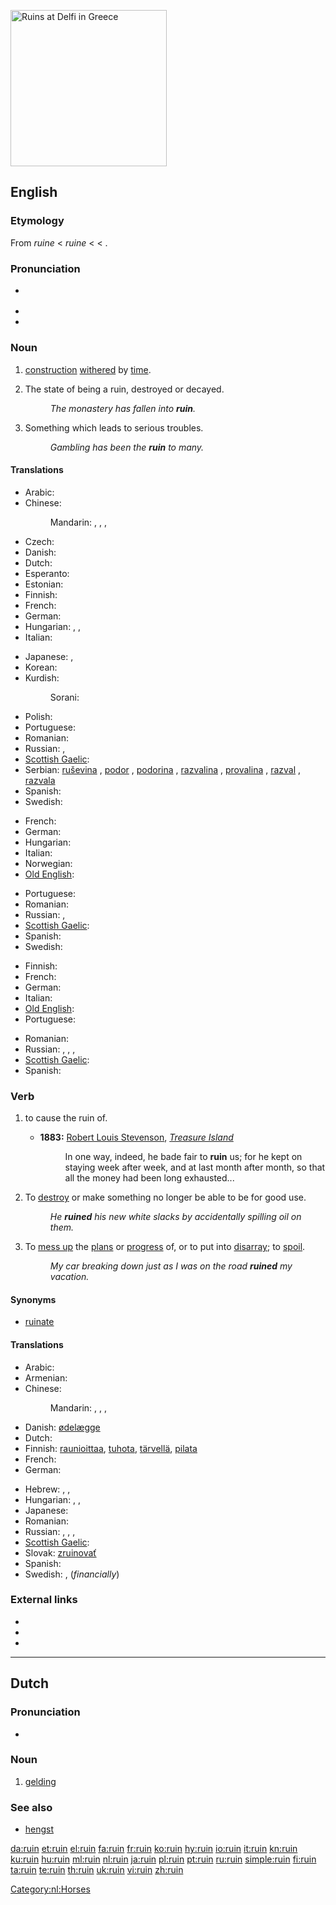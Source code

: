 [[Image:Ruins at Delfi.JPG|right|250px|thumb|Ruins at Delfi in Greece]]
{{also|Ruin}}
==English==

===Etymology===
From {{etyl|enm}} ''ruine'' < {{etyl|fro}} ''ruine'' < {{etyl|la}} {{term|ruina||overthrow, ruin|lang=la}} < {{term|ruere||to fall down, tumble, sink in ruin, rush|lang=la}}.

===Pronunciation===
* {{a|UK}} {{IPA|/ˈɹuːɪn/|/ɹʊɪ̪n/}}
* {{audio|en-us-ruin.ogg|Audio (US)}}
* {{rhymes|uːɪn}}

===Noun===
{{en-noun}}

# {{countable}} [[construction]] [[withered]] by [[time]].
# {{uncountable}} The state of being a ruin, destroyed or decayed.
#: ''The monastery has fallen into '''ruin'''.''
# {{uncountable}} Something which leads to serious troubles.
#: ''Gambling has been the '''ruin''' to many.''

====Translations====
{{trans-top|construction withered by time}}
* Arabic: {{t-|ar|خراب|m|tr=kharaab}}
* Chinese:
*: Mandarin: {{t|cmn|毀滅|sc=Hani}},  {{t|cmn|毁灭|tr=huǐmiè|sc=Hani}},  {{t|cmn|遺址|sc=Hani}},  {{t|cmn|遗址|tr=yízhǐ|sc=Hani}}
* Czech: {{t-|cs|zřícenina|f}}
* Danish: {{t+|da|ruin}}
* Dutch: {{t+|nl|ruïne|f}}
* Esperanto: {{t-|eo|ruino|xs=Esperanto}}
* Estonian: {{t-|et|vare}}
* Finnish: {{t-|fi|raunio}}
* French: {{t+|fr|ruine|f}}
* German: {{t+|de|Ruine|f}}
* Hungarian: {{t+|hu|rom}}, {{t|hu|roncs}}, {{t|hu|omladék}}
* Italian: {{t+|it|rovina|f}}
{{trans-mid}}
* Japanese: {{t+|ja|廃墟|tr=はいきょ, haikyo}},  {{t-|ja|遺跡|tr=いせき, iseki}}
* Korean: {{t|ko|붕괴|tr=bunggeo|sc=Hang}}
* Kurdish:
*: Sorani: {{t|ku|شوێنه‌وار|tr=shwaenawAr|sc=ku-Arab}}
* Polish: {{t-|pl|ruina|f}}
* Portuguese: {{t+|pt|ruína|f}}
* Romanian: {{t-|ro|ruină|f}}
* Russian: {{t+|ru|руина|f|tr=ruína}}, {{t+|ru|развалина|f|tr=razválina}}
* [[Scottish Gaelic]]: {{t-|gd|tobhta|f|xs=Scottish Gaelic}}
* Serbian: [[ruševina]] {{f}}, [[podor]] {{m}}, [[podorina]] {{f}}, [[razvalina]] {{f}}, [[provalina]] {{f}}, [[razval]] {{m}}, [[razvala]] {{f}}
* Spanish: {{t-|es|ruina|f}}
* Swedish: {{t-|sv|ruin}}
{{trans-bottom}}

{{trans-top|the state of being a ruin, destroyed or decayed}}
* French: {{t+|fr|ruine|f}}
* German: {{t+|de|Ruin|m}}
* Hungarian: {{t+|hu|rom}}
* Italian: {{t+|it|rovina|f}}
* Norwegian: {{t-|no|ruin|m}}
* [[Old English]]: {{t-|ang|hryre|m|xs=Old English}}
{{trans-mid}}
* Portuguese: {{t+|pt|ruína|f}}
* Romanian: {{t-|ro|ruină|f}}
* Russian: {{t|ru|в руинах|tr=v ruínax}}, {{t|ru|в развалинах|tr=v razválinax}}
* [[Scottish Gaelic]]: {{t-|gd|creach|f|xs=Scottish Gaelic}}
* Spanish: {{t-|es|ruina|f}}
* Swedish: {{t-|sv|ruin}}
{{trans-bottom}}

{{trans-top|something which leads to serious troubles}}
* Finnish: {{t-|fi|turmio}}
* French: {{t+|fr|ruine|f}}
* German: {{t+|de|Ruin|m}}
* Italian: {{t+|it|rovina|f}}
* [[Old English]]: {{t-|ang|hryre|m|xs=Old English}}
* Portuguese: {{t+|pt|ruína|f}}
{{trans-mid}}
* Romanian: {{t-|ro|ruină|f}}
* Russian: {{t+|ru|крах|m|tr=krax}}, {{t|ru|крушение|n|tr=krušénije}}, {{t|ru|разорение|n|tr=razorénije}}, {{t+|ru|гибель|f|tr=gíbel’}}
* [[Scottish Gaelic]]: {{t-|gd|creach|f|xs=Scottish Gaelic}}
* Spanish: {{t-|es|ruina|f}}
{{trans-bottom}}

===Verb===
{{en-verb}}

# {{transitive}} to cause the ruin of.
#* '''1883:''' [[w:Robert Louis Stevenson|Robert Louis Stevenson]], ''[[w:Treasure Island|Treasure Island]]''
#*: In one way, indeed, he bade fair to '''ruin''' us; for he kept on staying week after week, and at last month after month, so that all the money had been long exhausted...
# To [[destroy]] or make something no longer be able to be for good use.
#: ''He '''ruined''' his new white slacks by accidentally spilling oil on them.''
# To [[mess up]] the [[plans]] or [[progress ]] of, or to put into [[disarray]]; to [[spoil]].
#: ''My car breaking down just as I was on the road '''ruined''' my vacation.''

====Synonyms====
* [[ruinate]]

====Translations====
{{trans-top|to cause the ruin of}}
* Arabic: {{t-|ar|دمر|tr=dámmara}}
* Armenian: {{t+|hy|կործանել|tr=korçanel}}
* Chinese:
*: Mandarin: {{t|cmn|破壞|sc=Hani}},  {{t-|cmn|破坏|tr=pòhuài|sc=Hani}},  {{t-|cmn|毀|sc=Hani}},  {{t-|cmn|毁|tr=huǐ|sc=Hani}}
* Danish: [[ødelæg]]ge
* Dutch: {{t+|nl|ruïneren}}
* Finnish: [[raunioittaa]], [[tuhota]], [[tärvellä]], [[pilata]]
* French: {{t+|fr|ruiner}}
* German: {{t+|de|ruinieren}}
{{trans-mid}}
* Hebrew: {{t-|he|דפק|tr=dafák}}, {{t|he|פישל|tr=pishél}}, {{t-|he|הרס|tr=harás}}
* Hungarian: {{t+|hu|lerombol}},  {{t+|hu|tönkretesz}},  {{t|hu|romba dönt}}
* Japanese: {{t|ja|滅ぼす|tr=ほろぼす, horobosu}}
* Romanian: {{t-|ro|strica}}
* Russian: {{t|ru|разрушать|tr=razrušát'}} {{impf}}, {{t+|ru|разрушить|tr=razrúšit'}} {{pf}},  {{t|ru|портить|tr=pórtit'}} {{impf}},  {{t|ru|испортить|tr=ispórtit'}} {{pf}}
* [[Scottish Gaelic]]: {{t-|gd|creach|xs=Scottish Gaelic}}
* Slovak: [[zruinovať]]
* Spanish: {{t-|es|desbaratar}}
* Swedish: {{t|sv|ödelägga}}, {{t|sv|ruinera}} (''financially'')
{{trans-bottom}}

===External links===
* {{R:Webster 1913}}
* {{R:Century 1911}}
* {{R:OneLook}}

----

==Dutch==

===Pronunciation===
* {{audio|Nl-ruin.ogg|audio}}

===Noun===
{{nl-noun|ruinen|ruintje|g=m}}

# [[gelding]]

===See also===
* [[hengst]]

[[Category:nl:Horses]]

[[da:ruin]]
[[et:ruin]]
[[el:ruin]]
[[fa:ruin]]
[[fr:ruin]]
[[ko:ruin]]
[[hy:ruin]]
[[io:ruin]]
[[it:ruin]]
[[kn:ruin]]
[[ku:ruin]]
[[hu:ruin]]
[[ml:ruin]]
[[nl:ruin]]
[[ja:ruin]]
[[pl:ruin]]
[[pt:ruin]]
[[ru:ruin]]
[[simple:ruin]]
[[fi:ruin]]
[[ta:ruin]]
[[te:ruin]]
[[th:ruin]]
[[uk:ruin]]
[[vi:ruin]]
[[zh:ruin]]